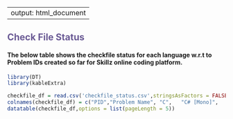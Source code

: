 
---
  output: html_document
---
  
## <span style="color:#6b5b95;font:Bembo"> Check File Status </span>


#### The below table shows the checkfile status for each language w.r.t to Problem IDs created so far for Skillz online coding platform.



```r
library(DT)
library(kableExtra)

checkfile_df = read.csv('checkfile_status.csv',stringsAsFactors = FALSE)
colnames(checkfile_df) = c("PID","Problem Name", "C",	"C# [Mono]",	"C++ 4.3.2",	"Go",	"Java",	"JavaScript [SpiderMonkey]",	"Kotlin",	"Node.js",	"Objective-C",	"Perl",	"PHP", "Python 3.x",	"Ruby",	"Swift")   
datatable(checkfile_df,options = list(pageLength = 5))

```
